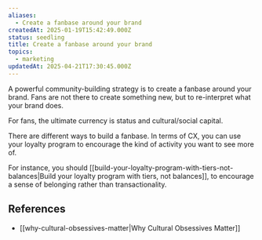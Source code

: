 ```yaml
---
aliases:
  - Create a fanbase around your brand
createdAt: 2025-01-19T15:42:49.000Z
status: seedling
title: Create a fanbase around your brand
topics:
  - marketing
updatedAt: 2025-04-21T17:30:45.000Z
---
```

A powerful community-building strategy is to create a fanbase around your brand. Fans are not there to create something new, but to re-interpret what your brand does.

For fans, the ultimate currency is status and cultural/social capital.

There are different ways to build a fanbase. In terms of CX, you can use your loyalty program to encourage the kind of activity you want to see more of.

For instance, you should [[build-your-loyalty-program-with-tiers-not-balances|Build your loyalty program with tiers, not balances]], to encourage a sense of belonging rather than transactionality.

## References

- [[why-cultural-obsessives-matter|Why Cultural Obsessives Matter]]
